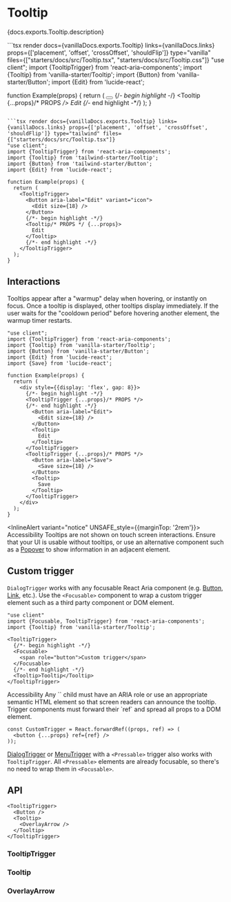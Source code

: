 


# Tooltip

<PageDescription>{docs.exports.Tooltip.description}</PageDescription>

<ExampleSwitcher>
  ```tsx render docs={vanillaDocs.exports.Tooltip} links={vanillaDocs.links} props={['placement', 'offset', 'crossOffset', 'shouldFlip']}  type="vanilla" files={["starters/docs/src/Tooltip.tsx", "starters/docs/src/Tooltip.css"]}
  "use client";
  import {TooltipTrigger} from 'react-aria-components';
  import {Tooltip} from 'vanilla-starter/Tooltip';
  import {Button} from 'vanilla-starter/Button';
  import {Edit} from 'lucide-react';

  function Example(props) {
    return (
      <TooltipTrigger>
        <Button aria-label="Edit">
          <Edit size={18} />
        </Button>
        {/*- begin highlight -*/}
        <Tooltip {...props}/* PROPS */>
          Edit
        </Tooltip>
        {/*- end highlight -*/}
      </TooltipTrigger>
    );
  }
  ```

  ```tsx render docs={vanillaDocs.exports.Tooltip} links={vanillaDocs.links} props={['placement', 'offset', 'crossOffset', 'shouldFlip']} type="tailwind" files={["starters/docs/src/Tooltip.tsx"]}
  "use client";
  import {TooltipTrigger} from 'react-aria-components';
  import {Tooltip} from 'tailwind-starter/Tooltip';
  import {Button} from 'tailwind-starter/Button';
  import {Edit} from 'lucide-react';

  function Example(props) {
    return (
      <TooltipTrigger>
        <Button aria-label="Edit" variant="icon">
          <Edit size={18} />
        </Button>
        {/*- begin highlight -*/}
        <Tooltip/* PROPS */ {...props}>
          Edit
        </Tooltip>
        {/*- end highlight -*/}
      </TooltipTrigger>
    );
  }
  ```
</ExampleSwitcher>

## Interactions

Tooltips appear after a "warmup" delay when hovering, or instantly on focus. Once a tooltip is displayed, other tooltips display immediately. If the user waits for the "cooldown period" before hovering another element, the warmup timer restarts.

```tsx render docs={docs.exports.TooltipTrigger} links={docs.links} props={['trigger', 'delay', 'closeDelay', 'isDisabled']} type="vanilla"
"use client";
import {TooltipTrigger} from 'react-aria-components';
import {Tooltip} from 'vanilla-starter/Tooltip';
import {Button} from 'vanilla-starter/Button';
import {Edit} from 'lucide-react';
import {Save} from 'lucide-react';

function Example(props) {
  return (
    <div style={{display: 'flex', gap: 8}}>
      {/*- begin highlight -*/}
      <TooltipTrigger {...props}/* PROPS */>
      {/*- end highlight -*/}
        <Button aria-label="Edit">
          <Edit size={18} />
        </Button>
        <Tooltip>
          Edit
        </Tooltip>
      </TooltipTrigger>
      <TooltipTrigger {...props}/* PROPS */>
        <Button aria-label="Save">
          <Save size={18} />
        </Button>
        <Tooltip>
          Save
        </Tooltip>
      </TooltipTrigger>
    </div>
  );
}
```

<InlineAlert variant="notice" UNSAFE_style={{marginTop: '2rem'}}>
  <Heading>Accessibility</Heading>
  <Content>Tooltips are not shown on touch screen interactions. Ensure that your UI is usable without tooltips, or use an alternative component such as a [Popover](Popover.html) to show information in an adjacent element.</Content>
</InlineAlert>

## Custom trigger

`DialogTrigger` works with any focusable React Aria component (e.g. [Button](Button.html), [Link](Link.html), etc.). Use the `<Focusable>` component to wrap a custom trigger element such as a third party component or DOM element.

```tsx render
"use client"
import {Focusable, TooltipTrigger} from 'react-aria-components';
import {Tooltip} from 'vanilla-starter/Tooltip';

<TooltipTrigger>
  {/*- begin highlight -*/}
  <Focusable>
    <span role="button">Custom trigger</span>
  </Focusable>
  {/*- end highlight -*/}
  <Tooltip>Tooltip</Tooltip>
</TooltipTrigger>
```

<InlineAlert variant="notice">
  <Heading>Accessibility</Heading>
  <Content>Any `<Focusable>` child must have an ARIA role or use an appropriate semantic HTML element so that screen readers can announce the tooltip. Trigger components must forward their `ref` and spread all props to a DOM element.</Content>
</InlineAlert>

```tsx
const CustomTrigger = React.forwardRef((props, ref) => (
  <button {...props} ref={ref} />
));
```

[DialogTrigger](Dialog.html#custom-trigger) or [MenuTrigger](Menu.html#custom-trigger) with a `<Pressable>` trigger also works with `TooltipTrigger`. All `<Pressable>` elements are already focusable, so there's no need to wrap them in `<Focusable>`.

## API

<Anatomy />

```tsx links={{TooltipTrigger: '#tooltiptrigger', Tooltip: '#tooltip', OverlayArrow: '#overlayarrow', Button: 'Button.html'}}
<TooltipTrigger>
  <Button />
  <Tooltip>
    <OverlayArrow />
  </Tooltip>
</TooltipTrigger>
```

### TooltipTrigger

<PropTable component={docs.exports.TooltipTrigger} links={docs.links} showDescription />

### Tooltip

<PropTable component={docs.exports.Tooltip} links={docs.links} showDescription />

<StateTable defaultClassName="react-aria-Tooltip" properties={docs.exports.TooltipRenderProps.properties} />

### OverlayArrow

<PropTable component={docs.exports.OverlayArrow} links={docs.links} showDescription />

<StateTable defaultClassName="react-aria-OverlayArrow" properties={docs.exports.OverlayArrowRenderProps.properties} />

